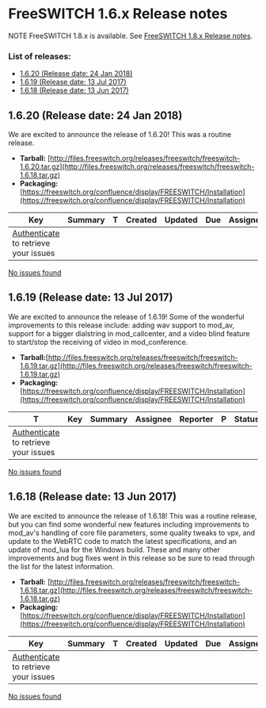 
# FreeSWITCH 1.6.x Release notes 

 

NOTE FreeSWITCH 1.8.x is available. See [FreeSWITCH 1.8.x Release notes](./FreeSWITCH-1.8.x-Release-notes_19202255.mdx#older-releases).

### List of releases:

* [1.6.20 (Release date: 24 Jan 2018)](#1620-release-date-24-jan-2018)
* [1.6.19 (Release date: 13 Jul 2017)](#1619-release-date-13-jul-2017)
* [1.6.18 (Release date: 13 Jun 2017)](#1618-release-date-13-jun-2017)

## 1.6.20 (Release date: 24 Jan 2018)

We are excited to announce the release of 1.6.20! This was a routine release.

* **Tarball:** [http://files.freeswitch.org/releases/freeswitch/freeswitch-1.6.20.tar.gz](http://files.freeswitch.org/releases/freeswitch/freeswitch-1.6.18.tar.gz)
* **Packaging:** [https://freeswitch.org/confluence/display/FREESWITCH/Installation](https://freeswitch.org/confluence/display/FREESWITCH/Installation)

| Key                                                                                                                                                                                   | Summary | T | Created | Updated | Due | Assignee | Reporter | P | Status | Resolution |
| ------------------------------------------------------------------------------------------------------------------------------------------------------------------------------------- | ------- | - | ------- | ------- | --- | -------- | -------- | - | ------ | ---------- |
| [Authenticate](https://freeswitch.org/confluence/plugins/servlet/applinks/oauth/login-dance/authorize?applicationLinkID=c4b15fa3-ad57-3c05-af05-8c167cb92266) to retrieve your issues |         |   |         |         |     |          |          |   |        |            |

[ No issues found ](https://freeswitch.org/jira/secure/IssueNavigator.jspa?reset=true&jqlQuery=filter%3D13011++&src=confmacro) 

## 1.6.19 (Release date: 13 Jul 2017)

We are excited to announce the release of 1.6.19! Some of the wonderful improvements to this release include: adding wav support to mod\_av, support for a bigger dialstring in mod\_callcenter, and a video blind feature to start/stop the receiving of video in mod\_conference. 

* **Tarball:**[http://files.freeswitch.org/releases/freeswitch/freeswitch-1.6.19.tar.gz](http://files.freeswitch.org/releases/freeswitch/freeswitch-1.6.19.tar.gz)
* **Packaging:**[https://freeswitch.org/confluence/display/FREESWITCH/Installation](https://freeswitch.org/confluence/display/FREESWITCH/Installation)

| T                                                                                                                                                                                     | Key | Summary | Assignee | Reporter | P | Status | Resolution | Created | Updated | Due |
| ------------------------------------------------------------------------------------------------------------------------------------------------------------------------------------- | --- | ------- | -------- | -------- | - | ------ | ---------- | ------- | ------- | --- |
| [Authenticate](https://freeswitch.org/confluence/plugins/servlet/applinks/oauth/login-dance/authorize?applicationLinkID=c4b15fa3-ad57-3c05-af05-8c167cb92266) to retrieve your issues |     |         |          |          |   |        |            |         |         |     |

[ No issues found ](https://freeswitch.org/jira/secure/IssueNavigator.jspa?reset=true&jqlQuery=filter%3D13013&src=confmacro) 

## 1.6.18 (Release date: 13 Jun 2017)

We are excited to announce the release of 1.6.18! This was a routine release, but you can find some wonderful new features including improvements to mod\_av's handling of core file parameters, some quality tweaks to vpx, and update to the WebRTC code to match the latest specifications, and an update of mod\_lua for the Windows build. These and many other improvements and bug fixes went in this release so be sure to read through the list for the latest information. 

* **Tarball:** [http://files.freeswitch.org/releases/freeswitch/freeswitch-1.6.18.tar.gz](http://files.freeswitch.org/releases/freeswitch/freeswitch-1.6.18.tar.gz)
* **Packaging:** [https://freeswitch.org/confluence/display/FREESWITCH/Installation](https://freeswitch.org/confluence/display/FREESWITCH/Installation)

| Key                                                                                                                                                                                   | Summary | T | Created | Updated | Due | Assignee | Reporter | P | Status | Resolution |
| ------------------------------------------------------------------------------------------------------------------------------------------------------------------------------------- | ------- | - | ------- | ------- | --- | -------- | -------- | - | ------ | ---------- |
| [Authenticate](https://freeswitch.org/confluence/plugins/servlet/applinks/oauth/login-dance/authorize?applicationLinkID=c4b15fa3-ad57-3c05-af05-8c167cb92266) to retrieve your issues |         |   |         |         |     |          |          |   |        |            |

[ No issues found ](https://freeswitch.org/jira/secure/IssueNavigator.jspa?reset=true&jqlQuery=filter%3D13011++&src=confmacro) 


